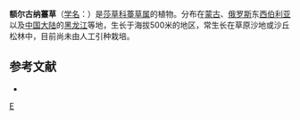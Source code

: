{{Speciesbox 
| genus = Carex
| species = arguensis
| authority = Turcz. ex Trev.
}}
'''额尔古纳薹草'''（[[学名|学名]]：{{lang|la|''Carex arguensis''}}）是[[莎草科|莎草科]][[薹草属|薹草属]]的植物。分布在[[蒙古|蒙古]]、[[俄罗斯|俄罗斯]]东[[西伯利亚|西伯利亚]]以及[[中国大陆|中国大陆]]的[[黑龙江|黑龙江]]等地，生长于海拔500米的地区，常生长在草原沙地或沙丘松林中，目前尚未由人工引种栽培。

== 参考文献 ==
<div class="references-small">
* {{cite web| url =http://www.bioinfo.cn/db05/KmzwSpecies.php?action=view&id=7122| title =额尔古纳薹草| work =《中国高等植物数据库全库》| publisher =中国科学院微生物研究所| author =昆明植物研究所| accessdate =2009-02-24| deadurl =yes| archiveurl =https://web.archive.org/web/20160305050415/http://www.bioinfo.cn/db05/KmzwSpecies.php?action=view&id=7122| archivedate =2016-03-05}}
</div>
{{Taxonbar}}

[[Category:薹草属|E]]